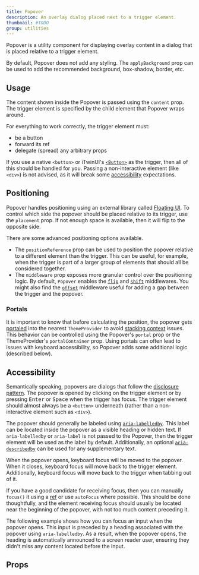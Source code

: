 ```yaml
---
title: Popover
description: An overlay dialog placed next to a trigger element.
thumbnail: #TODO
group: utilities
---
```


Popover is a utility component for displaying overlay content in a dialog that is placed relative to a trigger element.

<LiveExample src='Popover.main.jsx'>
  <AllExamples.PopoverMainExample client:load />
</LiveExample>

By default, Popover does not add any styling. The `applyBackground` prop can be used to add the recommended background, box-shadow, border, etc.

## Usage

The content shown inside the Popover is passed using the `content` prop. The trigger element is specified by the child element that Popover wraps around.

For everything to work correctly, the trigger element must:

- be a button
- forward its ref
- delegate (spread) any arbitrary props

If you use a native `<button>` or iTwinUI's [`<Button>`](button) as the trigger, then all of this should be handled for you. Passing a non-interactive element (like `<div>`) is not advised, as it will break some [accessibility](#accessibility) expectations.

## Positioning

Popover handles positioning using an external library called [Floating UI](floating-ui.com/). To control which side the popover should be placed relative to its trigger, use the `placement` prop. If not enough space is available, then it will flip to the opposite side.

<LiveExample src='Popover.placement.jsx'>
  <AllExamples.PopoverPlacementExample client:load />
</LiveExample>

There are some advanced positioning options available.

- The `positionReference` prop can be used to position the popover relative to a different element than the trigger. This can be useful, for example, when the trigger is part of a larger group of elements that should all be considered together.
- The `middleware` prop exposes more granular control over the positioning logic. By default, `Popover` enables the [`flip`](https://floating-ui.com/docs/flip) and [`shift`](https://floating-ui.com/docs/shift) middlewares. You might also find the [`offset`](https://floating-ui.com/docs/offset) middleware useful for adding a gap between the trigger and the popover.

### Portals

It is important to know that before calculating the position, the popover gets [portaled](https://react.dev/reference/react-dom/createPortal) into the nearest `ThemeProvider` to avoid [stacking context](https://developer.mozilla.org/en-US/docs/Web/CSS/CSS_positioned_layout/Understanding_z-index/Stacking_context) issues. This behavior can be controlled using the Popover's `portal` prop or the ThemeProvider's `portalContainer` prop. Using portals can often lead to issues with keyboard accessibility, so Popover adds some additional logic (described below).

## Accessibility

Semantically speaking, popovers are dialogs that follow the [disclosure pattern](https://www.w3.org/WAI/ARIA/apg/patterns/disclosure/). The popover is opened by clicking on the trigger element or by pressing <kbd>Enter</kbd> or <kbd>Space</kbd> when the trigger has focus. The trigger element should almost always be a `<button>` underneath (rather than a non-interactive element such as `<div>`).

The popover should generally be labeled using [`aria-labelledby`](https://developer.mozilla.org/en-US/docs/Web/Accessibility/ARIA/Attributes/aria-labelledby). This label can be located inside the popover as a visible heading or hidden text. If `aria-labelledby` or `aria-label` is not passed to the Popover, then the trigger element will be used as the label by default. Additionally, an optional [`aria-describedby`](https://developer.mozilla.org/en-US/docs/Web/Accessibility/ARIA/Attributes/aria-describedby) can be used for any supplementary text.

When the popover opens, keyboard focus will be moved to the popover. When it closes, keyboard focus will move back to the trigger element. Additionally, keyboard focus will move back to the trigger when tabbing out of it.

If you have a good candidate for receiving focus, then you can manually `focus()` it using a [ref](https://react.dev/learn/manipulating-the-dom-with-refs) or use `autoFocus` where possible. This should be done thoughtfully, and the element receiving focus should usually be located near the beginning of the popover, with not too much content preceding it.

The following example shows how you can focus an input when the popover opens. This input is preceded by a heading associated with the popover using `aria-labelledby`. As a result, when the popover opens, the heading is automatically announced to a screen reader user, ensuring they didn't miss any content located before the input.

<LiveExample src='Popover.focus.jsx'>
  <AllExamples.PopoverFocusExample client:load />
</LiveExample>

## Props

<PropsTable path='@itwin/itwinui-react/esm/core/Popover/Popover.d.ts' />

